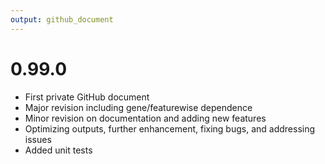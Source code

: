 ```yaml
---
output: github_document
---
```


# 0.99.0

 - First private GitHub document
 - Major revision including gene/featurewise dependence
 - Minor revision on documentation and adding new features
 - Optimizing outputs, further enhancement, fixing bugs, and addressing issues\dontrun
 - Added unit tests
